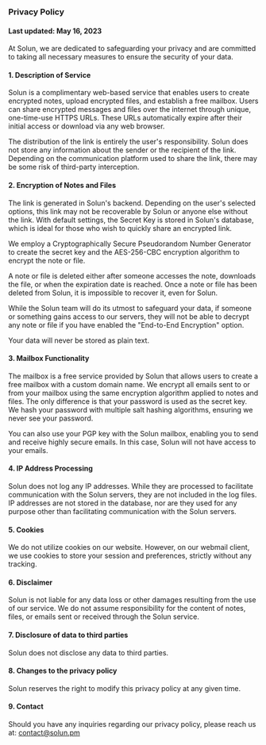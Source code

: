 ### Privacy Policy
#### Last updated: May 16, 2023

At Solun, we are dedicated to safeguarding your privacy and are committed to taking all necessary measures to ensure the security of your data.

#### 1. **Description of Service**
Solun is a complimentary web-based service that enables users to create encrypted notes, upload encrypted files, and establish a free mailbox.
Users can share encrypted messages and files over the internet through unique, one-time-use HTTPS URLs. These URLs automatically expire after their initial access or download via any web browser.

The distribution of the link is entirely the user's responsibility. Solun does not store any information about the sender or the recipient of the link.
Depending on the communication platform used to share the link, there may be some risk of third-party interception.

#### 2. **Encryption of Notes and Files**
The link is generated in Solun's backend. Depending on the user's selected options, this link may not be recoverable by Solun or anyone else without the link. With default settings, the Secret Key is stored in Solun's database, which is ideal for those who wish to quickly share an encrypted link.

We employ a Cryptographically Secure Pseudorandom Number Generator to create the secret key and the AES-256-CBC encryption algorithm to encrypt the note or file.

A note or file is deleted either after someone accesses the note, downloads the file, or when the expiration date is reached. Once a note or file has been deleted from Solun, it is impossible to recover it, even for Solun.

While the Solun team will do its utmost to safeguard your data, if someone or something gains access to our servers, they will not be able to decrypt any note or file if you have enabled the "End-to-End Encryption" option.

Your data will never be stored as plain text.

#### 3. **Mailbox Functionality**
The mailbox is a free service provided by Solun that allows users to create a free mailbox with a custom domain name. We encrypt all emails sent to or from your mailbox using the same encryption algorithm applied to notes and files.
The only difference is that your password is used as the secret key. We hash your password with multiple salt hashing algorithms, ensuring we never see your password.

You can also use your PGP key with the Solun mailbox, enabling you to send and receive highly secure emails. In this case, Solun will not have access to your emails.

#### 4. **IP Address Processing**
Solun does not log any IP addresses. While they are processed to facilitate communication with the Solun servers, they are not included in the log files.
IP addresses are not stored in the database, nor are they used for any purpose other than facilitating communication with the Solun servers.

#### 5. **Cookies**
We do not utilize cookies on our website. However, on our webmail client, we use cookies to store your session and preferences, strictly without any tracking.

#### 6. **Disclaimer**
Solun is not liable for any data loss or other damages resulting from the use of our service.
We do not assume responsibility for the content of notes, files, or emails sent or received through the Solun service.

#### 7. **Disclosure of data to third parties**
Solun does not disclose any data to third parties.

#### 8. **Changes to the privacy policy**
Solun reserves the right to modify this privacy policy at any given time.

#### 9. **Contact**
Should you have any inquiries regarding our privacy policy, please reach us at: contact@solun.pm